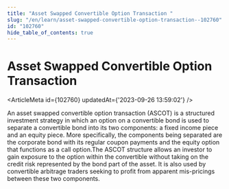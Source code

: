 ```yaml
---
title: "Asset Swapped Convertible Option Transaction "
slug: "/en/learn/asset-swapped-convertible-option-transaction--102760"
id: "102760"
hide_table_of_contents: true
---
```



# Asset Swapped Convertible Option Transaction 

<ArticleMeta id={102760} updatedAt={'2023-09-26 13:59:02'} />
<div className='border-solid border-b border-t-0 my-4 border-[var(--ifm-color-gray-300)]' />

An asset swapped convertible option transaction (ASCOT) is a structured investment strategy in which an option on a convertible bond is used to separate a convertible bond into its two components: a fixed income piece and an equity piece. More specifically, the components being separated are the corporate bond with its regular coupon payments and the equity option that functions as a call option.The ASCOT structure allows an investor to gain exposure to the option within the convertible without taking on the credit risk represented by the bond part of the asset. It is also used by convertible arbitrage traders seeking to profit from apparent mis-pricings between these two components.
